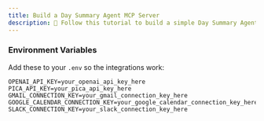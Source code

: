 ```yaml
---
title: Build a Day Summary Agent MCP Server
description: 👋 Follow this tutorial to build a simple Day Summary Agent with MCP that posts today’s Google Calendar events and unread Gmail emails to Slack — all in under 5 minutes.
---
```



<WhatWeWillDo platformNames='Google Calendar, Gmail, and Slack accounts' projectType='MCP'/>

<InstallMcpServer />

<ConnectAccounts platformNames='Google Calendar, Gmail, and Slack accounts'/>
<AddConnections platforms={[{'name': 'Gmail', 'code': 'gmail'}, { 'name': 'Google Calendar', 'code': 'google-calendar' }, {'name': 'Slack', 'code': 'slack'}]} />
<NewConnectionDemo />

<SetupStarterProject />

<AddRules />

### Environment Variables

Add these to your `.env` so the integrations work:

```text .env (root directory)
OPENAI_API_KEY=your_openai_api_key_here
PICA_API_KEY=your_pica_api_key_here
GMAIL_CONNECTION_KEY=your_gmail_connection_key_here
GOOGLE_CALENDAR_CONNECTION_KEY=your_google_calendar_connection_key_here
SLACK_CONNECTION_KEY=your_slack_connection_key_here
```

<Prompts />


